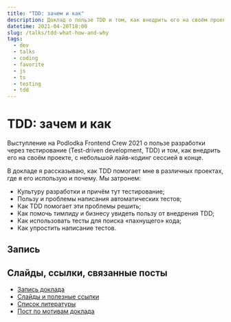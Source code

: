 ```yaml
---
title: "TDD: зачем и как"
description: Доклад о пользе TDD и том, как внедрить его на своём проекте, с небольшой лайв-кодинг сессией в конце.
datetime: 2021-04-20T18:00
slug: /talks/tdd-what-how-and-why
tags:
  - dev
  - talks
  - coding
  - favorite
  - js
  - ts
  - testing
  - tdd
---
```


# TDD: зачем и как

Выступление на Podlodka Frontend Crew 2021 о пользе разработки через тестирование (Test-driven development, TDD) и том, как внедрить его на своём проекте, с небольшой лайв-кодинг сессией в конце.

В докладе я рассказываю, как TDD помогает мне в различных проектах, где я его использую и почему. Мы затронем:

- Культуру разработки и причём тут тестирование;
- Пользу и проблемы написания автоматических тестов;
- Как TDD помогает эти проблемы решить;
- Как помочь тимлиду и бизнесу увидеть пользу от внедрения TDD;
- Как использовать тесты для поиска «пахнущего» кода;
- Как упростить написание тестов.

## Запись

<YouTube src="https://www.youtube.com/embed/1SGb-lZclcU" caption="Запись доклада на YouTube" />

## Слайды, ссылки, связанные посты

- [Запись доклада](https://youtu.be/1SGb-lZclcU)
- [Слайды и полезные ссылки](https://bespoyasov.ru/slides/tdd-what-how-and-why/)
- [Список литературы](https://www.notion.so/TDD-2a410e5c0aa1448f8c144ca1e679beef)
- [Пост по мотивам доклада](/blog/tdd-what-how-and-why)
